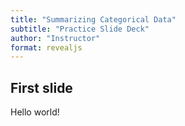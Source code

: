 ```yaml
---
title: "Summarizing Categorical Data"
subtitle: "Practice Slide Deck"
author: "Instructor"
format: revealjs
---
```


## First slide

Hello world!
